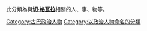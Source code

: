 {{切·格瓦拉}}

此分類為與'''[[切·格瓦拉|切·格瓦拉]]'''相關的人、事、物等。
{{Commonscat|Che Guevara}}

[[Category:古巴政治人物|Category:古巴政治人物]]
[[Category:以政治人物命名的分類|Category:以政治人物命名的分類]]